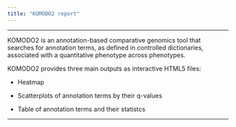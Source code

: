 ```yaml
---
title: "KOMODO2 report"
---
```


***

KOMODO2 is an annotation-based comparative genomics tool that searches for annotation terms, as defined in controlled dictionaries, associated with a quantitative phenotype across phenotypes.

KOMODO2 provides three main outputs as interactive HTML5 files:

 - Heatmap

 - Scatterplots of annotation terms by their q-values

 - Table of annotation terms and their statistcs


***

